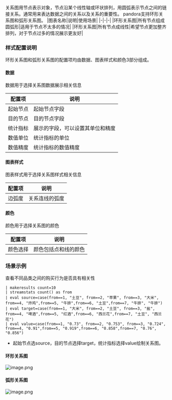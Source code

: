 关系图用节点表示对象，节点沿某个线性轴或环状排列，用圆弧表示节点之间的链接关系。通常用来表达数据之间的关系以及关系的重要性。
pandora支持环形关系图和弧形关系图。
|图表名称|说明|使用场景|
|-|-|-|
|环形关系图|所有节点组成圆弧形|适用于节点不太多的情况|
|环形关系图|所有节点成线性|希望节点更加整齐排列，对于节点过多的情况展示更友好|

### **样式配置说明**
环形关系图和弧形关系图的配置项均由数据、图表样式和颜色3部分组成。

#### **数据**
数据用于选择关系图数据展示相关信息

|配置项|说明|
|-|-|
|起始节点|起始节点字段|
|目的节点|目的节点字段|
|统计指标|展示的字段，可以设置其单位和精度|
|数值单位|统计指标的单位|
|数值精度|统计指标的数值精度|

#### **图表样式**
图表样式用于选择关系图样式相关信息

|配置项|说明|
|-|-|
|边弧度|关系连线的弧度|

#### **颜色**
颜色用于选择关系图的颜色

|配置项|说明|
|-|-|
|颜色选择|颜色包括点和线的颜色|



### **场景示例**
查看不同品类之间的购买行为是否具有相关性

```
| makeresults count=10
| streamstats count() as from 
| eval source=case(from==1, "土豆", from==2, "苹果", from==3, "大米", from==4, "炸鸡",from==5, "牛排",from==6, "土豆",from==7, "牛排", "牛排")
| eval target=case(from==1, "大米", from==2, "土豆", from==3, "盐", from==4, "啤酒",from==5, "红酒",from==6, "西兰花",from==7, "土豆", "西兰花")
| eval value=case(from==1, "0.73", from==2, "0.753", from==3, "0.724", from==4, "0.91",from==5, "0.919",from==6, "0.858",from==7, "0.76", "0.856")
```
- 起始节点选source，目的节点选择target，统计指标选择value绘制关系图。

#### **环形关系图**
![image.png](https://dn-odum9helk.qbox.me/Fp5vTQOuCVSpdVoSm2yJMR79heCN)

#### **弧形关系图**
![image.png](https://dn-odum9helk.qbox.me/FlvSUdVLRliCkx6FpKuGApqsPj0o)
